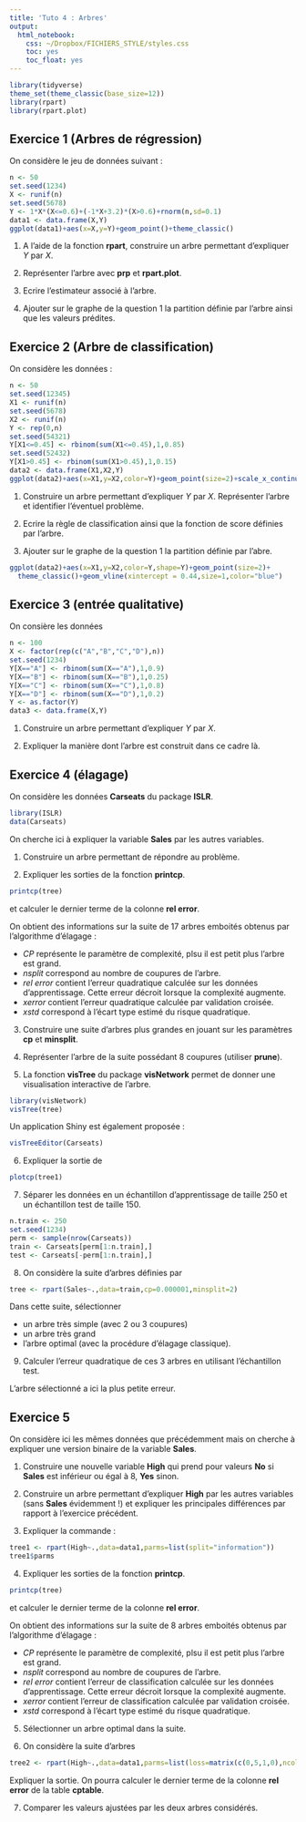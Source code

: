 ```yaml
---
title: 'Tuto 4 : Arbres'
output:
  html_notebook: 
    css: ~/Dropbox/FICHIERS_STYLE/styles.css
    toc: yes
    toc_float: yes
---
```


```r
library(tidyverse)
theme_set(theme_classic(base_size=12))
library(rpart)
library(rpart.plot)
```


## Exercice 1 (Arbres de régression)

On considère le jeu de données suivant :

```r
n <- 50
set.seed(1234)
X <- runif(n)
set.seed(5678)
Y <- 1*X*(X<=0.6)+(-1*X+3.2)*(X>0.6)+rnorm(n,sd=0.1)
data1 <- data.frame(X,Y)
ggplot(data1)+aes(x=X,y=Y)+geom_point()+theme_classic()
```

1. A l'aide de la fonction **rpart**, construire un arbre permettant d'expliquer $Y$ par $X$.


2. Représenter l'arbre avec **prp** et **rpart.plot**.

3. Ecrire l'estimateur associé à l'arbre.

4. Ajouter sur le graphe de la question 1 la partition définie par l'arbre ainsi que les valeurs prédites.

## Exercice 2 (Arbre de classification)

On considère les données :

```r
n <- 50
set.seed(12345)
X1 <- runif(n)
set.seed(5678)
X2 <- runif(n)
Y <- rep(0,n)
set.seed(54321)
Y[X1<=0.45] <- rbinom(sum(X1<=0.45),1,0.85)
set.seed(52432)
Y[X1>0.45] <- rbinom(sum(X1>0.45),1,0.15)
data2 <- data.frame(X1,X2,Y)
ggplot(data2)+aes(x=X1,y=X2,color=Y)+geom_point(size=2)+scale_x_continuous(name="")+scale_y_continuous(name="")+theme_classic()
```

1. Construire un arbre permettant d'expliquer $Y$ par $X$. Représenter l'arbre et identifier l'éventuel problème.


2. Ecrire la règle de classification ainsi que la fonction de score définies par l'arbre.


3. Ajouter sur le graphe de la question 1 la partition définie par l'abre.

```r
ggplot(data2)+aes(x=X1,y=X2,color=Y,shape=Y)+geom_point(size=2)+
  theme_classic()+geom_vline(xintercept = 0.44,size=1,color="blue")
```


## Exercice 3 (entrée qualitative)

On consière les données

```r
n <- 100
X <- factor(rep(c("A","B","C","D"),n))
set.seed(1234)
Y[X=="A"] <- rbinom(sum(X=="A"),1,0.9)
Y[X=="B"] <- rbinom(sum(X=="B"),1,0.25)
Y[X=="C"] <- rbinom(sum(X=="C"),1,0.8)
Y[X=="D"] <- rbinom(sum(X=="D"),1,0.2)
Y <- as.factor(Y)
data3 <- data.frame(X,Y)
```

1. Construire un arbre permettant d'expliquer $Y$ par $X$.


2. Expliquer la manière dont l'arbre est construit dans ce cadre là.

## Exercice 4 (élagage)

On considère les données **Carseats** du package **ISLR**.

```r
library(ISLR)
data(Carseats)
```


On cherche ici à expliquer la variable **Sales** par les autres variables.

1. Construire un arbre permettant de répondre au problème.


2. Expliquer les sorties de la fonction **printcp**.

```r
printcp(tree)
```

et calculer le dernier terme de la colonne **rel error**.

On obtient des informations sur la suite de 17 arbres emboités obtenus par l'algorithme d'élagage :

- *CP* représente le paramètre de complexité, plsu il est petit plus l'arbre est grand.
- *nsplit* correspond au nombre de coupures de l'arbre.
- *rel error* contient l'erreur quadratique calculée sur les données d'apprentissage. Cette erreur décroit lorsque la complexité augmente.
- *xerror* contient l'erreur quadratique calculée par validation croisée.
- *xstd* correspond à l'écart type estimé du risque quadratique.


3. Construire une suite d'arbres plus grandes en jouant sur les paramètres **cp** et **minsplit**.


4. Représenter l'arbre de la suite possédant 8 coupures (utiliser **prune**).


5. La fonction **visTree** du package **visNetwork** permet de donner une visualisation interactive de l'arbre.

```r
library(visNetwork)
visTree(tree)
```

Un application Shiny est également proposée :


```r
visTreeEditor(Carseats)
```

6. Expliquer la sortie de

```r
plotcp(tree1)
```


7. Séparer les données en un échantillon d'apprentissage de taille 250 et un échantillon test de taille 150.

```r
n.train <- 250
set.seed(1234)
perm <- sample(nrow(Carseats))
train <- Carseats[perm[1:n.train],]
test <- Carseats[-perm[1:n.train],]
```

8. On considère la suite d'arbres définies par

```r
tree <- rpart(Sales~.,data=train,cp=0.000001,minsplit=2)
```

Dans cette suite, sélectionner

  - un arbre très simple (avec 2 ou 3 coupures)
  - un arbre très grand
  - l'arbre optimal (avec la procédure d'élagage classique).
  

9. Calculer l'erreur quadratique de ces 3 arbres en utilisant l'échantillon test.


L'arbre sélectionné a ici la plus petite erreur.


## Exercice 5

On considère ici les mêmes données que précédemment mais on cherche à expliquer une version binaire de la variable **Sales**.

1. Construire une nouvelle variable **High** qui prend pour valeurs **No** si **Sales** est inférieur ou égal à 8, **Yes** sinon.


2. Construire un arbre permettant d'expliquer **High** par les autres variables (sans **Sales** évidemment !) et expliquer les principales différences par rapport à l'exercice précédent.


3. Expliquer la commande :

```r
tree1 <- rpart(High~.,data=data1,parms=list(split="information"))
tree1$parms
```


4. Expliquer les sorties de la fonction **printcp**.

```r
printcp(tree)
```


et calculer le dernier terme de la colonne **rel error**.

On obtient des informations sur la suite de 8 arbres emboités obtenus par l'algorithme d'élagage :

- *CP* représente le paramètre de complexité, plsu il est petit plus l'arbre est grand.
- *nsplit* correspond au nombre de coupures de l'arbre.
- *rel error* contient l'erreur de classification calculée sur les données d'apprentissage. Cette erreur décroit lorsque la complexité augmente.
- *xerror* contient l'erreur de classification calculée par validation croisée.
- *xstd* correspond à l'écart type estimé du risque quadratique.


5. Sélectionner un arbre optimal dans la suite.

6. On considère la suite d'arbres

```r
tree2 <- rpart(High~.,data=data1,parms=list(loss=matrix(c(0,5,1,0),ncol=2)),cp=0.01,minsplit=2)
```

Expliquer la sortie. On pourra calculer le dernier terme de la colonne **rel error** de la table **cptable**.

7. Comparer les valeurs ajustées par les deux arbres considérés.

